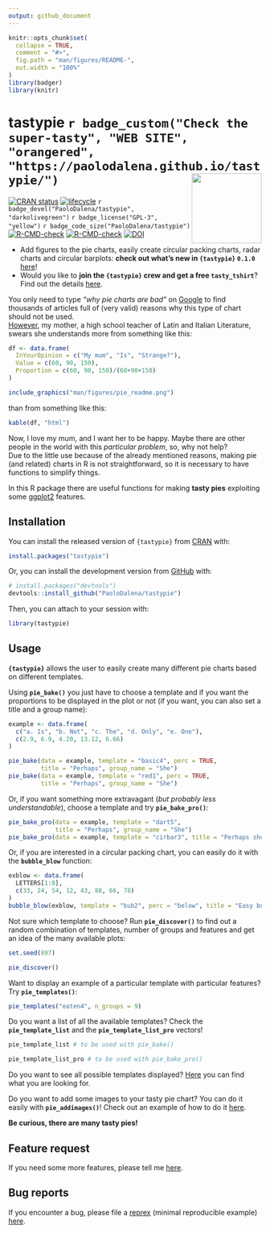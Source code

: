 ```yaml
---
output: github_document
---
```


<!-- README.md is generated from README.Rmd. Please edit that file -->

```r
knitr::opts_chunk$set(
  collapse = TRUE,
  comment = "#>",
  fig.path = "man/figures/README-",
  out.width = "100%"
)
library(badger)
library(knitr)
```

# tastypie `r badge_custom("Check the super-tasty", "WEB SITE", "orangered", "https://paolodalena.github.io/tastypie/")` <img src="man/figures/logo.png" align="right" height="139" />

<!-- badges: start -->
[![CRAN status](https://www.r-pkg.org/badges/version/tastypie)](https://CRAN.R-project.org/package=tastypie)
[![lifecycle](https://img.shields.io/badge/lifecycle-maturing-blue.svg)](https://lifecycle.r-lib.org/articles/stages.html)
`r badge_devel("PaoloDalena/tastypie", "darkolivegreen")`
`r badge_license("GPL-3", "yellow")`
`r badge_code_size("PaoloDalena/tastypie")`
[![R-CMD-check](https://github.com/PaoloDalena/tastypie/workflows/R-CMD-check/badge.svg)](https://github.com/PaoloDalena/tastypie/actions)
[![R-CMD-check](https://github.com/PaoloDalena/tastypie/actions/workflows/R-CMD-check.yaml/badge.svg)](https://github.com/PaoloDalena/tastypie/actions/workflows/R-CMD-check.yaml)
[![DOI](https://zenodo.org/badge/DOI/10.32614/cran.package.tastypie.svg)](https://doi.org/10.32614/cran.package.tastypie)
<!-- badges: end -->

* Add figures to the pie charts, easily create circular packing charts, radar charts and circular barplots: **check out what's new in `{tastypie}` `0.1.0`** [here](https://paolodalena.github.io/tastypie/news/index.html)!
* Would you like to **join the `{tastypie}` crew and get a free `tasty_tshirt`**? Find out the details [here](https://paolodalena.github.io/tastypie/articles/tasty_tshirts.html).




You only need to type *"why pie charts are bad"* on [Google](https://www.google.com/search?q=why+pie+charts+are+bad) to find thousands of articles full of (very valid) reasons why this type of chart should not be used.  
[However](https://github.com/PaoloDalena/tastypie/blob/main/meme.jpeg), my mother, a high school teacher of Latin and Italian Literature, swears she understands more from something like this:

```r
df <- data.frame(
  InYourOpinion = c("My mum", "Is", "Strange?"),
  Value = c(60, 90, 150),
  Proportion = c(60, 90, 150)/(60+90+150)
)
```

```r
include_graphics("man/figures/pie_readme.png")
```

than from something like this:

```r
kable(df, "html")
```

Now, I love my mum, and I want her to be happy. Maybe there are other people in the world with this *particular problem*, so, why not help?  
Due to the little use because of the already mentioned reasons, making pie (and related) charts in R is not straightforward, so it is necessary to have functions to simplify things.  
  
In this R package there are useful functions for making **tasty pies** exploiting some [ggplot2](https://ggplot2.tidyverse.org/) features.

## Installation

You can install the released version of `{tastypie}` from [CRAN](https://CRAN.R-project.org) with:

```r
install.packages("tastypie")
```

Or, you can install the development version from [GitHub](https://github.com/) with:

``` r
# install.packages("devtools")
devtools::install_github("PaoloDalena/tastypie")
```

Then, you can attach to your session with:

```r
library(tastypie)
```


## Usage

**`{tastypie}`** allows the user to easily create many different pie charts based on different templates.  
  
Using **`pie_bake()`** you just have to choose a template and if you want the proportions to be displayed in the plot or not (if you want, you can also set a title and a group name):

```r
example <- data.frame(
  c("a. Is", "b. Not", "c. The", "d. Only", "e. One"),
  c(2.9, 6.9, 4.20, 13.12, 6.66)
)

pie_bake(data = example, template = "basic4", perc = TRUE,
         title = "Perhaps", group_name = "She")
pie_bake(data = example, template = "red1", perc = TRUE,
         title = "Perhaps", group_name = "She")
```

Or, if you want something more extravagant (*but probably less understandable*), choose a template and try **`pie_bake_pro()`**:

```r
pie_bake_pro(data = example, template = "dart5",
             title = "Perhaps", group_name = "She")
pie_bake_pro(data = example, template = "cirbar3", title = "Perhaps she")
```

Or, if you are interested in a circular packing chart, you can easily do it with the **`bubble_blow`** function:

```r
exblow <- data.frame(
  LETTERS[1:8],
  c(33, 24, 54, 12, 43, 88, 66, 78)
)
bubble_blow(exblow, template = "bub2", perc = "below", title = "Easy bubbles:")
```

Not sure which template to choose? Run **`pie_discover()`** to find out a random combination of templates, number of groups and features and get an idea of the many available plots:  
  
```r
set.seed(897)
```
```r
pie_discover()
```

Want to display an example of a particular template with particular features? Try **`pie_templates()`**:

```r
pie_templates("eaten4", n_groups = 9)
```


Do you want a list of all the available templates? Check the **`pie_template_list`** and the **`pie_template_list_pro`** vectors!
```r
pie_template_list # to be used with pie_bake()

pie_template_list_pro # to be used with pie_bake_pro()
```

Do you want to see all possible templates displayed? [Here](https://paolodalena.github.io/tastypie/articles/available_templates.html) you can find what you are looking for.

Do you want to add some images to your tasty pie chart? You can do it easily with **`pie_addimages()`**! Check out an example of how to do it [here](https://paolodalena.github.io/tastypie/articles/available_templates.html#example-of-usage-of-pie-addimages-).

**Be curious, there are many tasty pies!**

## Feature request
If you need some more features, please tell me 
[here](https://github.com/PaoloDalena/tastypie/issues).


## Bug reports
If you encounter a bug, please file a
[reprex](https://github.com/tidyverse/reprex)
(minimal reproducible example)
[here](https://github.com/PaoloDalena/tastypie/issues).
